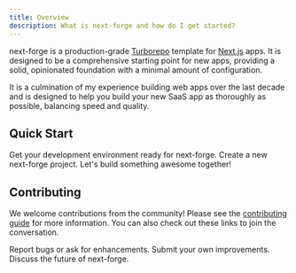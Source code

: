 ```yaml
---
title: Overview
description: What is next-forge and how do I get started?
---
```


next-forge is a production-grade [Turborepo](https://turbo.build/repo) template for [Next.js](https://nextjs.org/) apps. It is designed to be a comprehensive starting point for new apps, providing a solid, opinionated foundation with a minimal amount of configuration.

It is a culmination of my experience building web apps over the last decade and is designed to help you build your new SaaS app as thoroughly as possible, balancing speed and quality.

## Quick Start

<Card title="Prerequisites" icon="layer-group" href="/setup/prerequisites" horizontal>
  Get your development environment ready for next-forge.
</Card>

<Card title="Installation" icon="terminal" href="/setup/installation" horizontal>
  Create a new next-forge project.
</Card>

<Card title="Recipes" icon="book" href="/recipes" horizontal>
  Let's build something awesome together!
</Card>

## Contributing

We welcome contributions from the community! Please see the [contributing guide](https://github.com/haydenbleasel/next-forge/blob/main/.github/CONTRIBUTING.md) for more information. You can also check out these links to join the conversation.

<Card title="Issues" icon="bug" href="https://github.com/haydenbleasel/next-forge/issues" horizontal>
  Report bugs or ask for enhancements.
</Card>

<Card title="Pull Requests" icon="hands-clapping" href="https://github.com/haydenbleasel/next-forge/pulls" horizontal>
  Submit your own improvements.
</Card>

<Card title="Discussions" icon="comments" href="https://github.com/haydenbleasel/next-forge/discussions" horizontal>
  Discuss the future of next-forge.
</Card>
